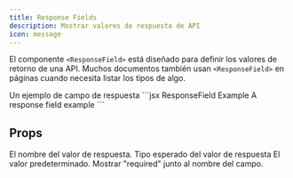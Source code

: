```yaml
---
title: Response Fields
description: Mostrar valores de respuesta de API
icon: message
---
```


El componente `<ResponseField>` está diseñado para definir los valores de retorno de una API. Muchos documentos también usan `<ResponseField>` en páginas cuando necesita listar los tipos de algo.

<ResponseField name="response" type="string" required>
  Un ejemplo de campo de respuesta
</ResponseField>

<RequestExample>
  ```jsx ResponseField Example
  <ResponseField name="response" type="string" required>
    A response field example
  </ResponseField>
  ```
</RequestExample>

## Props

<ResponseField name="name" type="string" required>
  El nombre del valor de respuesta.
</ResponseField>

<ResponseField name="type" type="string" required>
  Tipo esperado del valor de respuesta
</ResponseField>

<ResponseField name="default" type="string">
  El valor predeterminado.
</ResponseField>

<ResponseField name="required" type="boolean">
  Mostrar "required" junto al nombre del campo.
</ResponseField>
